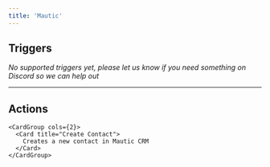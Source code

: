```yaml
---
title: 'Mautic'
---
```


## Triggers

*No supported triggers yet, please let us know if you need something on Discord so we can help out* 


---

## Actions


    <CardGroup cols={2}>
      <Card title="Create Contact">
        Creates a new contact in Mautic CRM
      </Card>
    </CardGroup>
  
